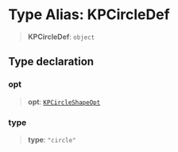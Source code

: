 # Type Alias: KPCircleDef

> **KPCircleDef**: `object`

## Type declaration

### opt

> **opt**: [`KPCircleShapeOpt`](/api/interfaces/KPCircleShapeOpt)

### type

> **type**: `"circle"`
